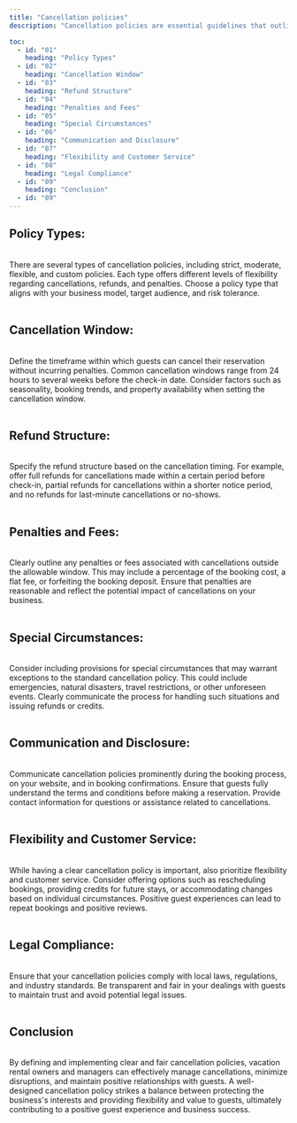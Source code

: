 ```yaml
---
title: "Cancellation policies"
description: "Cancellation policies are essential guidelines that outline the terms and conditions regarding cancellations, refunds, and reservation changes for vacation rental properties. Establishing clear and fair cancellation policies is crucial for managing expectations, minimizing disputes, and protecting both guests and property owners/managers."

toc:
  - id: "01"
    heading: "Policy Types"
  - id: "02"
    heading: "Cancellation Window"
  - id: "03"
    heading: "Refund Structure"
  - id: "04"
    heading: "Penalties and Fees"
  - id: "05"
    heading: "Special Circumstances"
  - id: "06"
    heading: "Communication and Disclosure"
  - id: "07"
    heading: "Flexibility and Customer Service"
  - id: "08"
    heading: "Legal Compliance"
  - id: "09"
    heading: "Conclusion"
  - id: "09"
---
```


## Policy Types:

<br />
There are several types of cancellation policies, including strict, moderate, flexible,
and custom policies. Each type offers different levels of flexibility regarding cancellations,
refunds, and penalties. Choose a policy type that aligns with your business model,
target audience, and risk tolerance.
<br />
<br />

## Cancellation Window:

<br />
Define the timeframe within which guests can cancel their reservation without incurring
penalties. Common cancellation windows range from 24 hours to several weeks before
the check-in date. Consider factors such as seasonality, booking trends, and property
availability when setting the cancellation window.
<br />
<br />

## Refund Structure:

<br />
Specify the refund structure based on the cancellation timing. For example, offer
full refunds for cancellations made within a certain period before check-in, partial
refunds for cancellations within a shorter notice period, and no refunds for last-minute
cancellations or no-shows.
<br />
<br />

## Penalties and Fees:

<br />
Clearly outline any penalties or fees associated with cancellations outside the allowable
window. This may include a percentage of the booking cost, a flat fee, or forfeiting
the booking deposit. Ensure that penalties are reasonable and reflect the potential
impact of cancellations on your business.
<br />
<br />

## Special Circumstances:

<br />
Consider including provisions for special circumstances that may warrant exceptions
to the standard cancellation policy. This could include emergencies, natural disasters,
travel restrictions, or other unforeseen events. Clearly communicate the process
for handling such situations and issuing refunds or credits.
<br />
<br />

## Communication and Disclosure:

<br />
Communicate cancellation policies prominently during the booking process, on your
website, and in booking confirmations. Ensure that guests fully understand the terms
and conditions before making a reservation. Provide contact information for questions
or assistance related to cancellations.
<br />
<br />

## Flexibility and Customer Service:

<br />
While having a clear cancellation policy is important, also prioritize flexibility
and customer service. Consider offering options such as rescheduling bookings, providing
credits for future stays, or accommodating changes based on individual circumstances.
Positive guest experiences can lead to repeat bookings and positive reviews.
<br />
<br />

## Legal Compliance:

<br />
Ensure that your cancellation policies comply with local laws, regulations, and industry
standards. Be transparent and fair in your dealings with guests to maintain trust
and avoid potential legal issues.
<br />
<br />

## Conclusion

<br />
By defining and implementing clear and fair cancellation policies, vacation rental
owners and managers can effectively manage cancellations, minimize disruptions, and
maintain positive relationships with guests. A well-designed cancellation policy
strikes a balance between protecting the business's interests and providing flexibility
and value to guests, ultimately contributing to a positive guest experience and business
success.
